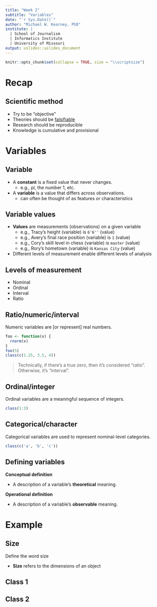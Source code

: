 ```yaml
---
title: "Week 2"
subtitle: "Variables"
date: "`r Sys.Date()`"
author: "Michael W. Kearney, PhD"
institute: |
  | School of Journalism
  | Informatics Institute
  | University of Missouri
output: uslides::uslides_document
---
```


```r
knitr::opts_chunk$set(collapse = TRUE, size = "\\scriptsize")
```

# Recap

## Scientific method

- Try to be "objective"
- Theories should be [falsifiable](http://mikewk.com)
- Research should be reproducible
- Knowledge is cumulative and provisional

# Variables

## Variable

- A **constant** is a fixed value that never changes.
    - e.g., pi, the number 1, etc.
- A **variable** is a value that differs across observations.
    - can often be thought of as features or characteristics

## Variable values

- **Values** are measurements (observations) on a given variable
    - e.g., Tracy's height (variable) is `6'6''` (value)
    - e.g., Avery's final race position (variable) is `1` (value)
    - e.g., Cory's skill level in chess (variable) is `master` (value)
    - e.g., Rory's hometown (variable) is `Kansas City` (value)
- Different levels of measurement enable different levels of analysis

## Levels of measurement
- Nominal
- Ordinal
- Interval
- Ratio

## Ratio/numeric/interval

Numeric variables are [or represent] real numbers.

```r
foo <- function(x) {
  rnorm(x)
}
foo(5)
class(c(1.25, 3.5, 4))
```

> Technically, if there's a true zero, then it's considered "ratio". Otherwise, it's "interval".

## Ordinal/integer

Ordinal variables are a meaningful sequence of integers.

```r
class(1:3)
```

## Categorical/character

Categorical variables are used to represent nominal-level categories.

```r
class(c('a', 'b', 'c'))
```


## Defining variables

**Conceptual definition**

- A description of a variable's **theoretical** meaning.

**Operational definition**

- A description of a variable's **observable** meaning.

# Example

## Size

Define the word size

- **Size** refers to the dimensions of an object

## Class 1

## Class 2
